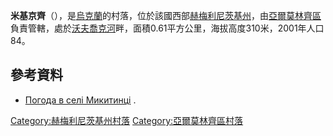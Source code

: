 {{coord|49|13|29|N|27|8|34|E|scale:100000|display=title}}

'''米基京齊'''（{{lang-uk|Микитинці}}），是[[烏克蘭|烏克蘭]]的村落，位於該國西部[[赫梅利尼茨基州|赫梅利尼茨基州]]，由[[亞爾莫林齊區|亞爾莫林齊區]]負責管轄，處於[[沃夫喬克河|沃夫喬克河]]畔，面積0.61平方公里，海拔高度310米，2001年人口84。

==參考資料==
* [http://weather.in.ua/ua/hmel'nickaja/15476 Погода в селі Микитинці] {{Wayback|url=http://weather.in.ua/ua/hmel%27nickaja/15476 |date=20111220094045 }}.

{{DEFAULTSORT:Микитинці}}
[[Category:赫梅利尼茨基州村落|Category:赫梅利尼茨基州村落]]
[[Category:亞爾莫林齊區村落|Category:亞爾莫林齊區村落]]


{{Khmelnytskyi-geo-stub}}